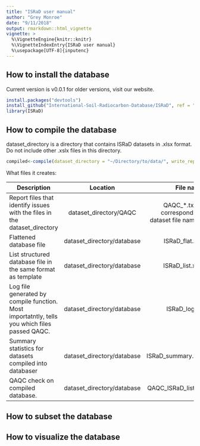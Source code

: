 ```yaml
---
title: "ISRaD user manual"
author: "Grey Monroe"
date: "9/11/2018"
output: rmarkdown::html_vignette
vignette: >
  %\VignetteEngine{knitr::knitr}
  %\VignetteIndexEntry{ISRaD user manual}
  %\usepackage[UTF-8]{inputenc}
---
```


## How to install the database
Current version is v0.0.1 
for older versions, visit our website.

```r
install.packages("devtools")
install_github("International-Soil-Radiocarbon-Database/ISRaD", ref = "dev")
library(ISRaD)
```

## How to compile the database
dataset_directory is a directory that contains ISRaD datasets in .xlsx format. Do not include other .xslx files in this directory.
```r
compiled<-compile(dataset_directory = "~/Directory/to/data/", write_report = T, write_out = T, return="flat")
```
What files it creates:

| Description | Location | File name |
| ----------------------------- |:-------:| ------------:|
| Report files that identify issues with the files in the dataset_directory | dataset_directory/QAQC  | QAQC_\*.txt (\* corresponds to dataset file names) |
| Flattened database file    | dataset_directory/database       |   ISRaD_flat.csv |
| List structured database file in the same format as template | dataset_directory/database  |    ISRaD_list.xlsx |
| Log file generated by compile function. Most importatntly, tells you which files passed QAQC. | dataset_directory/database  |   ISRaD_log.txt |
| Summary statistics for datasets compiled into databaser | dataset_directory/database  |   ISRaD_summary.csv |
| QAQC check on compiled database. | dataset_directory/database  |  QAQC_ISRaD_list.txt |



## How to subset the database

## How to visualize the database




